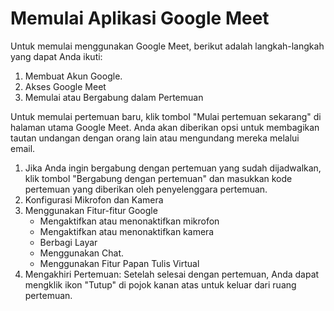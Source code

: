 #  Memulai  Aplikasi Google Meet
Untuk memulai menggunakan Google Meet, berikut adalah langkah-langkah yang dapat Anda ikuti:

1. Membuat Akun Google.
2. Akses Google Meet 
3. Memulai atau Bergabung dalam Pertemuan

Untuk memulai pertemuan baru, klik tombol "Mulai pertemuan sekarang" di halaman utama 
Google Meet. Anda akan diberikan opsi untuk membagikan tautan undangan dengan orang 
lain atau mengundang mereka melalui email.

1. Jika Anda ingin bergabung dengan pertemuan yang sudah dijadwalkan, klik tombol "Bergabung dengan pertemuan" dan masukkan kode pertemuan yang diberikan oleh penyelenggara pertemuan.
2. Konfigurasi Mikrofon dan Kamera
3. Menggunakan Fitur-fitur Google 
    - Mengaktifkan atau menonaktifkan mikrofon
    - Mengaktifkan atau menonaktifkan kamera
    - Berbagi Layar
    - Menggunakan Chat.
    - Menggunakan Fitur Papan Tulis Virtual
4. Mengakhiri Pertemuan: Setelah selesai dengan pertemuan, Anda dapat mengklik ikon "Tutup" di pojok kanan atas untuk keluar dari ruang pertemuan.

